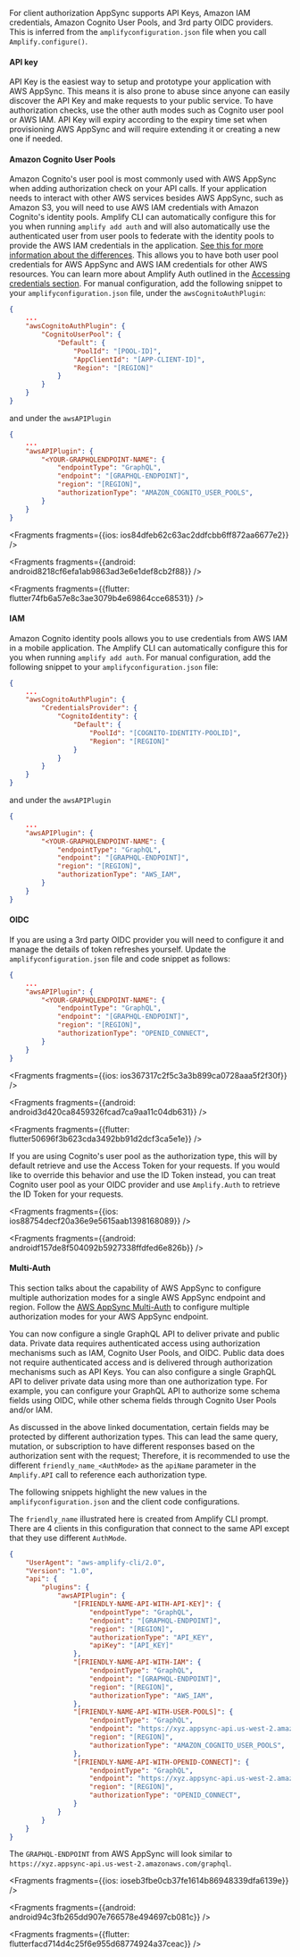 For client authorization AppSync supports API Keys, Amazon IAM credentials, Amazon Cognito User Pools, and 3rd party OIDC providers. This is inferred from the `amplifyconfiguration.json` file when you call `Amplify.configure()`.

#### API key

API Key is the easiest way to setup and prototype your application with AWS AppSync. This means it is also prone to abuse since anyone can easily discover the API Key and make requests to your public service. To have authorization checks, use the other auth modes such as Cognito user pool or AWS IAM. API Key will expiry according to the expiry time set when provisioning AWS AppSync and will require extending it or creating a new one if needed. 

#### Amazon Cognito User Pools

Amazon Cognito's user pool is most commonly used with AWS AppSync when adding authorization check on your API calls. If your application needs to interact with other AWS services besides AWS AppSync, such as Amazon S3, you will need to use AWS IAM credentials with Amazon Cognito's identity pools. Amplify CLI can automatically configure this for you when running `amplify add auth` and will also automatically use the authenticated user from user pools to federate with the identity pools to provide the AWS IAM credentials in the application. [See this for more information about the differences](https://aws.amazon.com/premiumsupport/knowledge-center/cognito-user-pools-identity-pools/). This allows you to have both user pool credentials for AWS AppSync and AWS IAM credentials for other AWS resources. You can learn more about Amplify Auth outlined in the [Accessing credentials section](/lib/auth/access_credentials). For manual configuration, add the following snippet to your `amplifyconfiguration.json` file, under the `awsCognitoAuthPlugin`:

```json
{
    ...
    "awsCognitoAuthPlugin": {
        "CognitoUserPool": {
            "Default": {
                "PoolId": "[POOL-ID]",
                "AppClientId": "[APP-CLIENT-ID]",
                "Region": "[REGION]"
            }
        }
    }
}
```
and under the `awsAPIPlugin`
```json
{
    ...
    "awsAPIPlugin": {
        "<YOUR-GRAPHQLENDPOINT-NAME": {
            "endpointType": "GraphQL",
            "endpoint": "[GRAPHQL-ENDPOINT]",
            "region": "[REGION]",
            "authorizationType": "AMAZON_COGNITO_USER_POOLS",
        }
    }
}

```




<Fragments fragments={{ios: ios84dfeb62c63ac2ddfcbb6ff872aa6677e2}} />



<Fragments fragments={{android: android8218cf6efa1ab9863ad3e6e1def8cb2f88}} />



<Fragments fragments={{flutter: flutter74fb6a57e8c3ae3079b4e69864cce68531}} />

#### IAM

Amazon Cognito identity pools allows you to use credentials from AWS IAM in a mobile application. The Amplify CLI can automatically configure this for you when running `amplify add auth`. For manual configuration, add the following snippet to your `amplifyconfiguration.json` file:

```json
{
    ...
    "awsCognitoAuthPlugin": {
        "CredentialsProvider": {
            "CognitoIdentity": {
                "Default": {
                    "PoolId": "[COGNITO-IDENTITY-POOLID]",
                    "Region": "[REGION]"
                }
            }
        } 
    }
}
```
and under the `awsAPIPlugin`
```json
{
    ...
    "awsAPIPlugin": {
        "<YOUR-GRAPHQLENDPOINT-NAME": {
            "endpointType": "GraphQL",
            "endpoint": "[GRAPHQL-ENDPOINT]",
            "region": "[REGION]",
            "authorizationType": "AWS_IAM",
        }
    }
}
```


#### OIDC

If you are using a 3rd party OIDC provider you will need to configure it and manage the details of token refreshes yourself. Update the `amplifyconfiguration.json` file and code snippet as follows:

```json
{
    ...
    "awsAPIPlugin": {
        "<YOUR-GRAPHQLENDPOINT-NAME": {
            "endpointType": "GraphQL",
            "endpoint": "[GRAPHQL-ENDPOINT]",
            "region": "[REGION]",
            "authorizationType": "OPENID_CONNECT",
        }
    }
}
```




<Fragments fragments={{ios: ios367317c2f5c3a3b899ca0728aaa5f2f30f}} />



<Fragments fragments={{android: android3d420ca8459326fcad7ca9aa11c04db631}} />



<Fragments fragments={{flutter: flutter50696f3b623cda3492bb91d2dcf3ca5e1e}} />

If you are using Cognito's user pool as the authorization type, this will by default retrieve and use the Access Token for your requests. If you would like to override this behavior and use the ID Token instead, you can treat Cognito user pool as your OIDC provider and use `Amplify.Auth` to retrieve the ID Token for your requests.




<Fragments fragments={{ios: ios88754decf20a36e9e5615aab1398168089}} />



<Fragments fragments={{android: androidf157de8f504092b5927338ffdfed6e826b}} />

#### Multi-Auth

This section talks about the capability of AWS AppSync to configure multiple authorization modes for a single AWS AppSync endpoint and region. Follow the [AWS AppSync Multi-Auth](https://docs.aws.amazon.com/appsync/latest/devguide/security.html#using-additional-authorization-modes) to configure multiple authorization modes for your AWS AppSync endpoint.

You can now configure a single GraphQL API to deliver private and public data. Private data requires authenticated access using authorization mechanisms such as IAM, Cognito User Pools, and OIDC. Public data does not require authenticated access and is delivered through authorization mechanisms such as API Keys. You can also configure a single GraphQL API to deliver private data using more than one authorization type. For example, you can configure your GraphQL API  to authorize some schema fields using OIDC, while other schema fields through Cognito User Pools and/or IAM.

As discussed in the above linked documentation, certain fields may be protected by different authorization types. This can lead the same query, mutation, or subscription to have different responses based on the authorization sent with the request; Therefore, it is recommended to use the different `friendly_name_<AuthMode>` as the `apiName` parameter in the `Amplify.API` call to reference each authorization type.

The following snippets highlight the new values in the `amplifyconfiguration.json` and the client code configurations.

The `friendly_name` illustrated here is created from Amplify CLI prompt. There are 4 clients in this configuration that connect to the same API except that they use different `AuthMode`.

```json
{
    "UserAgent": "aws-amplify-cli/2.0",
    "Version": "1.0",
    "api": {
        "plugins": {
            "awsAPIPlugin": {
                "[FRIENDLY-NAME-API-WITH-API-KEY]": {
                    "endpointType": "GraphQL",
                    "endpoint": "[GRAPHQL-ENDPOINT]",
                    "region": "[REGION]",
                    "authorizationType": "API_KEY",
                    "apiKey": "[API_KEY]"
                },
                "[FRIENDLY-NAME-API-WITH-IAM": {
                    "endpointType": "GraphQL",
                    "endpoint": "[GRAPHQL-ENDPOINT]",
                    "region": "[REGION]",
                    "authorizationType": "AWS_IAM",
                },
                "[FRIENDLY-NAME-API-WITH-USER-POOLS]": {
                    "endpointType": "GraphQL",
                    "endpoint": "https://xyz.appsync-api.us-west-2.amazonaws.com/graphql",
                    "region": "[REGION]",
                    "authorizationType": "AMAZON_COGNITO_USER_POOLS",
                },
                "[FRIENDLY-NAME-API-WITH-OPENID-CONNECT]": {
                    "endpointType": "GraphQL",
                    "endpoint": "https://xyz.appsync-api.us-west-2.amazonaws.com/graphql",
                    "region": "[REGION]",
                    "authorizationType": "OPENID_CONNECT",
                }
            }
        }
    }
}
```

The `GRAPHQL-ENDPOINT` from AWS AppSync will look similar to `https://xyz.appsync-api.us-west-2.amazonaws.com/graphql`.




<Fragments fragments={{ios: ioseb3fbe0cb37fe1614b86948339dfa6139e}} />



<Fragments fragments={{android: android94c3fb265dd907e766578e494697cb081c}} />



<Fragments fragments={{flutter: flutterfacd714d4c25f6e955d68774924a37ceac}} />